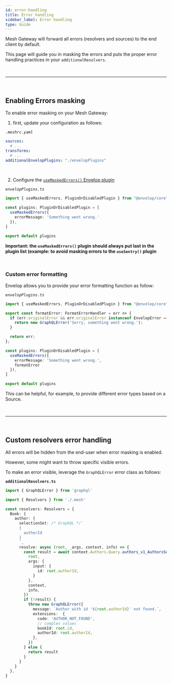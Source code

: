 ```yaml
---
id: error-handling
title: Error handling
sidebar_label: Error handling
type: Guide
---
```


Mesh Gateway will forward all errors (resolvers and sources) to the end client by default.

This page will guide you in masking the errors and puts the proper error handling practices in your `additionalResolvers`.




<p>&nbsp;</p>

------

<p>&nbsp;</p>


## Enabling Errors masking

To enable error masking on your Mesh Gateway:

1. first, update your configuration as follows:

_`.meshrc.yaml`_
```yaml
sources:
  # ...
transforms:
  # ...
additionalEnvelopPlugins: "./envelopPlugins"
```


<p>&nbsp;</p>

2. Configure the [`useMaskedErrors()` Envelop plugin](https://www.envelop.dev/plugins/use-masked-errors)


_`envelopPlugins.ts`_

```ts
import { useMaskedErrors, PluginOrDisabledPlugin } from "@envelop/core"

const plugins: PluginOrDisabledPlugin = [
  useMaskedErrors({
    errorMessage: 'Something went wrong.'
  }),
]

export default plugins
```

__Important: the `useMaskedErrors()` plugin should always put last in the plugin list (example: to avoid masking errors to the `useSentry()` plugin__

<p>&nbsp;</p>

### Custom error formatting

Envelop allows you to provide your error formatting function as follow:

_`envelopPlugins.ts`_

```ts
import { useMaskedErrors, PluginOrDisabledPlugin } from "@envelop/core"

export const formatError: FormatErrorHandler = err => {
  if (err.originalError && err.originalError instanceof EnvelopError === false) {
    return new GraphQLError('Sorry, something went wrong.');
  }

  return err;
};

const plugins: PluginOrDisabledPlugin = [
  useMaskedErrors({
    errorMessage: 'Something went wrong.',
    formatError
  }),
]

export default plugins
```

This can be helpful, for example, to provide different error types based on a Source.


<p>&nbsp;</p>

------

<p>&nbsp;</p>

## Custom resolvers error handling

All errors will be hidden from the end-user when error masking is enabled.

However, some might want to throw specific visible errors.

To make an error visible, leverage the `GraphQLError` error class as follows:



__`additionalResolvers.ts`__
```ts
import { GraphQLError } from 'graphql'

import { Resolvers } from './.mesh'

const resolvers: Resolvers = {
  Book: {
    author: {
      selectionSet: /* GraphQL */`
      {
        authorId
      }
      `,
      resolve: async (root, _args, context, info) => {
        const result = await context.Authors.Query.authors_v1_AuthorsService_GetAuthor({
          root,
          args: {
            input: {
              id: root.authorId,
            }
          },
          context,
          info,
        })
        if (!result) {
          throw new GraphQLError({
            message: `Author with id '${root.authorId}' not found.`,
            extensions:  {
              code: 'AUTHOR_NOT_FOUND',
              // complex values
              bookId: root.id,
              authorId: root.authorId,
            },
          })
        } else {
          return result
        }
      }
    }
  },
}
```

